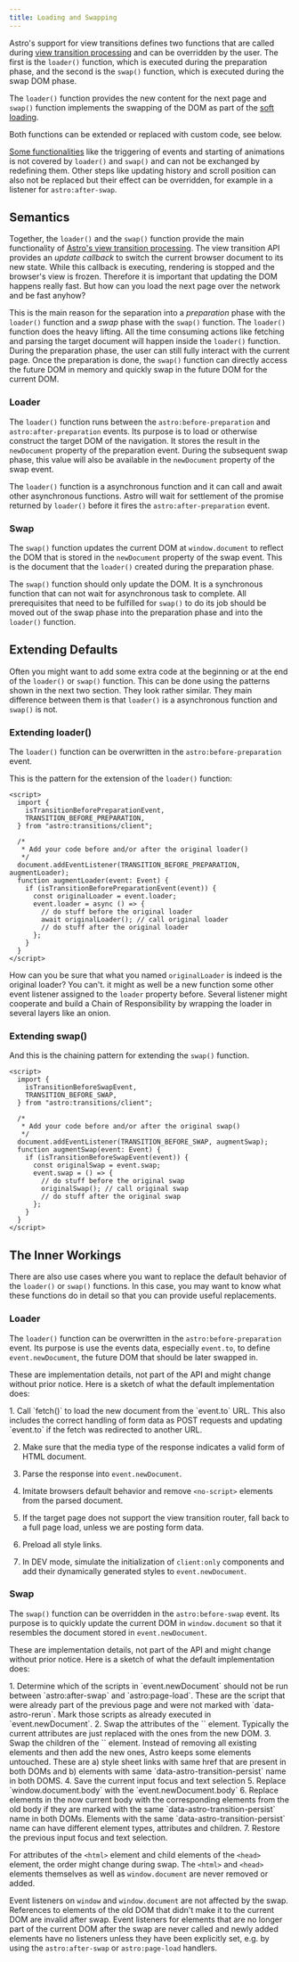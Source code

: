 ```yaml
---
title: Loading and Swapping
---
```






Astro's support for view transitions defines two functions that are called during [view transition processing](/jotter/astro/flow-events/#processing-flow) and can be overridden by the user.
The first is the `loader()` function, which is executed during the preparation phase, and the second is the `swap()` function, which is executed during the swap DOM phase.

The `loader()` function provides the new content for the next page and `swap()` function implements the swapping of the DOM as part of the [soft loading](/jotter/astro/flow-events/#soft-load).

Both functions can be extended or replaced with custom code, see below.

[Some functionalities](/jotter/astro/flow-events/#step-by-step) like the triggering of events and starting of animations is not covered by `loader()` and `swap()` and can not be exchanged by redefining them. Other steps like updating history and scroll position can also not be replaced but their effect can be overridden, for example in a listener for  `astro:after-swap`.


## Semantics

Together, the `loader()` and the `swap()` function provide the main functionality of [Astro's view transition processing](/jotter/astro/flow-events/#processing-flow). The view transition API provides an _update callback_ to switch the current browser document to its new state. While this callback is executing, rendering is stopped and the browser's view is frozen. Therefore it is important that updating the DOM happens really fast. But how can you load the next page over the network and be fast anyhow?

This is the main reason for the separation into a _preparation_ phase with the `loader()` function and a _swap_ phase with the `swap()` function. The `loader()` function does the heavy lifting. All the time consuming actions like fetching and parsing the target document will happen inside the `loader()` function. During the preparation phase, the user can still fully interact with the current page. Once the preparation is done, the `swap()` function can directly access the future DOM in memory and quickly swap in the future DOM for the current DOM.


### Loader

The `loader()` function runs between the `astro:before-preparation` and `astro:after-preparation` events. Its purpose is to load or otherwise construct the target DOM of the navigation. It stores the result in the `newDocument` property of the preparation event. During the subsequent swap phase, this value will also be available in the `newDocument` property of the swap event.

The `loader()` function is a asynchronous function and it can call and await other asynchronous functions. Astro will wait for settlement of the promise returned by `loader()` before it fires the `astro:after-preparation` event.

### Swap

The `swap()` function updates the current DOM at `window.document` to reflect the DOM that is stored in the `newDocument` property of the swap event. This is the document that the `loader()` created during the preparation phase.

The `swap()` function should only update the DOM. It is a synchronous function that can not wait for asynchronous task to complete. All prerequisites that need to be fulfilled for `swap()` to do its job should be moved out of the swap phase into the preparation phase and into the `loader()` function.

## Extending Defaults

Often you might want to add some extra code at the beginning or at the end of the `loader()` or `swap()` function. This can be done using the patterns shown in the next two section. They look rather similar. They main difference between them is that `loader()` is a asynchronous function and `swap()` is not.

### Extending loader()

The `loader()` function can be overwritten in the `astro:before-preparation` event.

This is the pattern for the extension of the `loader()` function:

```astro title=AugmentedLoader.astro collapse={2-6} {13-17} "async () => {" "await originalLoader()"
<script>
  import {
    isTransitionBeforePreparationEvent,
    TRANSITION_BEFORE_PREPARATION,
  } from "astro:transitions/client";

  /*
   * Add your code before and/or after the original loader()
   */
  document.addEventListener(TRANSITION_BEFORE_PREPARATION, augmentLoader);
  function augmentLoader(event: Event) {
    if (isTransitionBeforePreparationEvent(event)) {
      const originalLoader = event.loader;
      event.loader = async () => {
        // do stuff before the original loader
        await originalLoader(); // call original loader
        // do stuff after the original loader
      };
    }
  }
</script>
```
How can you be sure that what you named `originalLoader` is indeed is the original loader? You can't. it might as well be a new function some other event listener assigned to the `loader` property before. Several listener might cooperate and build a Chain of Responsibility by wrapping the loader in several layers like an onion.

### Extending swap()

And this is the chaining pattern for extending the `swap()` function.

```astro title=AugmentedSwap.astro collapse={2-6} {13-17} "() => {"  "originalSwap()"
<script>
  import {
    isTransitionBeforeSwapEvent,
    TRANSITION_BEFORE_SWAP,
  } from "astro:transitions/client";

  /*
   * Add your code before and/or after the original swap()
   */
  document.addEventListener(TRANSITION_BEFORE_SWAP, augmentSwap);
  function augmentSwap(event: Event) {
    if (isTransitionBeforeSwapEvent(event)) {
      const originalSwap = event.swap;
      event.swap = () => {
        // do stuff before the original swap
        originalSwap(); // call original swap
        // do stuff after the original swap
      };
    }
  }
</script>
```

## The Inner Workings

There are also use cases where you want to replace the default behavior of the `loader()` or `swap()` functions. In this case, you may want to know what these functions do in detail so that you can provide useful replacements.

### Loader

The `loader()` function can be overwritten in the `astro:before-preparation` event. Its purpose is use the events data, especially `event.to`, to define `event.newDocument`, the future DOM that should be later swapped in.

These are implementation details, not part of the API and might change without prior notice. Here is a sketch of what the default implementation does:

<Steps>
1. Call `fetch()` to load the new document from the `event.to` URL. This also includes the correct handling of form data as POST requests and updating `event.to` if the fetch was redirected to another URL.

2. Make sure that the media type of the response indicates a valid form of HTML document.

3. Parse the response into `event.newDocument`.

4. Imitate browsers default behavior and remove `<no-script>` elements from the parsed document.

5. If the target page does not support the view transition router, fall back to a full page load,  unless we are posting form data.

6. Preload all style links.

7. In DEV mode, simulate the initialization of `client:only` components and add their dynamically generated styles to `event.newDocument`.
</Steps>

### Swap

The `swap()` function can be overridden in the `astro:before-swap` event. Its purpose is to quickly update the current DOM in `window.document` so that it resembles the document stored in `event.newDocument`.

These are implementation details, not part of the API and might change without prior notice. Here is a sketch of what the default implementation does:

<Steps>
1. Determine which of the scripts in `event.newDocument` should not be run between `astro:after-swap` and `astro:page-load`. These are the script that were already part of the previous page and were not marked with `data-astro-rerun`. Mark those scripts as already executed in `event.newDocument`.
2. Swap the attributes of the `<html>` element. Typically the current attributes are just replaced with the ones from the new DOM.
3. Swap the children of the `<head>` element. Instead of removing all existing elements and then add the new ones, Astro keeps some elements untouched. These are a) style sheet links with same href that are present in both DOMs and b)
elements with same `data-astro-transition-persist` name in both DOMS.
4. Save the current input focus and text selection
5. Replace `window.document.body` with the `event.newDocument.body`
6. Replace elements in the now current body with the corresponding elements from the old body if they are marked with the same `data-astro-transition-persist` name in both DOMs. Elements with the same `data-astro-transition-persist` name can have different element types, attributes and children.
7. Restore the previous input focus and text selection.
</Steps>

For attributes of the `<html>` element and child elements of the `<head>` element, the order might change during swap.  The `<html>` and `<head>` elements themselves as well as `window.document` are never removed or added.

Event listeners on `window` and `window.document` are not affected by the swap. References to elements of the old DOM that didn't make it to the current DOM are invalid after swap. Event listeners for elements that are no longer part of the current DOM after the swap are never called and newly added elements have no listeners unless they have been explicitly set, e.g. by using  the `astro:after-swap` or `astro:page-load` handlers.

